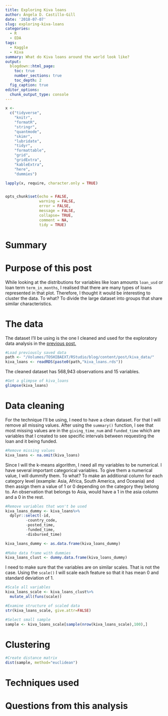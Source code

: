 ```yaml
---
title: Exploring Kiva loans
author: Ángela D. Castillo-Gill
date: '2018-07-07'
slug: exploring-kiva-loans
categories:
  - R
  - EDA
tags: 
  - Kaggle
  - Kiva
summary: What do Kiva loans around the world look like?
output:
  blogdown::html_page:
    toc: true
    number_sections: true
    toc_depth: 2
  fig_caption: true
editor_options: 
  chunk_output_type: console
---
```



```r
x <-
  c("tidyverse",
    "knitr",
    "formatR",
    "stringr",
    "quantmode",
    "skimr",
    "lubridate",
    "tidyr",
    "formattable",
    "grid",
    "gridExtra",
    "kableExtra",
    "here",
    "dummies")

lapply(x, require, character.only = TRUE)


opts_chunk$set(echo = FALSE,
               warning = FALSE,
               error = FALSE,
               message = FALSE,
               collapse= TRUE,
               comment = NA,
               tidy = TRUE)
```

# Summary



# Purpose of this post

While looking at the distributions for variables like loan amounts `loan_usd` or loan term `term_in_months`, I realised that there are many types of loans represented in that plot. Therefore, I thought it would be interesting to cluster the data. To what? To divide the large dataset into groups that share similar characteristics.  

# The data

The dataset I'll be using is the one I cleaned and used for the exploratory data analysis in the [previous post.](https://www.ad-castillogill.com/post/exploring-kiva-loans/)

```r
#Load previously saved data
path <- "/Volumes/TOSHIBAEXT/RStudio/blog/content/post/kiva_data/"
kiva_loans <- readRDS(paste0(path,"kiva_loans.rds"))
```

The cleaned dataset has 568,943 observations and 15 variables.

```r
#Get a glimpse of kiva_loans
glimpse(kiva_loans)
```

# Data cleaning 

For the technique I'll be using, I need to have a clean dataset. For that I will remove all missing values. After using the `summary()` function, I see that most missing values are in the `giving_time_num` and `funded_time` which are variables that I created to see specific intervals between requesting the loan and it being funded. 

```r
#Remove missing values
kiva_loans <- na.omit(kiva_loans)
```

Since I will the k-means algorithm, I need all my variables to be numerical. I have several important categorical variables. To give them a numerical value, I will dummify them. To what? To make an additional column for each category level (example: Asia, Africa, South America, and Oceania) and then assign them a value of 1 or 0 depending on the category they belong to. An observation that belongs to Asia, would have a 1 in the asia column and a 0 in the rest. 

```r
#Remove variables that won't be used
kiva_loans_dummy <- kiva_loans%>%
  dplyr::select(-id,
         -country_code,
         -posted_time,
         -funded_time,
         -disbursed_time)

kiva_loans_dummy <- as.data.frame(kiva_loans_dummy)
  
#Make data frame with dummies
kiva_loans_clust <- dummy.data.frame(kiva_loans_dummy)
```

I need to make sure that the variables are on similar scales. That is not the case. Using the `scale()` I will scale each feature so that it has mean 0 and standard deviation of 1. 

```r
#Scale all variables
kiva_loans_scale <- kiva_loans_clust%>%
  mutate_all(funs(scale))
```

```r
#Examine structure of scaled data
str(kiva_loans_scale, give.attr=FALSE)
```

```r
#Select small sample
sample <- kiva_loans_scale[sample(nrow(kiva_loans_scale),100),]

```

# Clustering

```r
#Create distance matrix
dist(sample, method="euclidean")
```



# Techniques used


# Questions from this analysis


